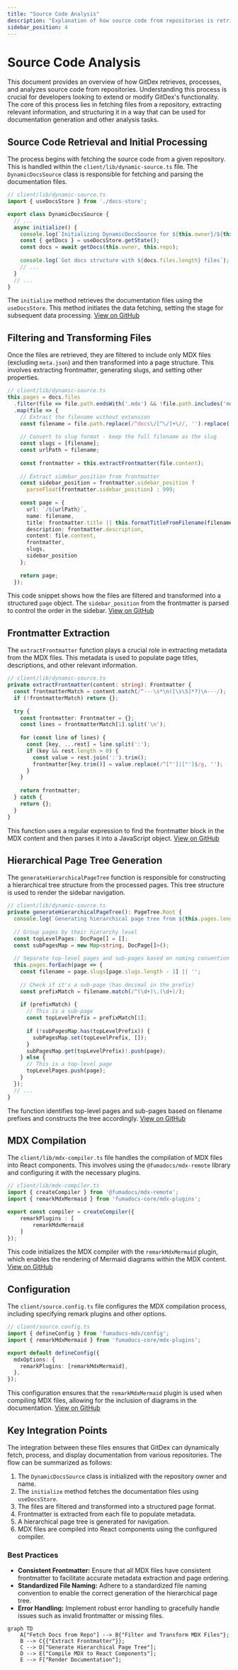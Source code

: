 ```yaml
---
title: "Source Code Analysis"
description: "Explanation of how source code from repositories is retrieved, processed, and analyzed."
sidebar_position: 4
---
```


# Source Code Analysis

This document provides an overview of how GitDex retrieves, processes, and analyzes source code from repositories. Understanding this process is crucial for developers looking to extend or modify GitDex's functionality. The core of this process lies in fetching files from a repository, extracting relevant information, and structuring it in a way that can be used for documentation generation and other analysis tasks.

## Source Code Retrieval and Initial Processing

The process begins with fetching the source code from a given repository. This is handled within the `client/lib/dynamic-source.ts` file.  The `DynamicDocsSource` class is responsible for fetching and parsing the documentation files.

```typescript
// client/lib/dynamic-source.ts
import { useDocsStore } from './docs-store';

export class DynamicDocsSource {
  // ...
  async initialize() {
    console.log(`Initializing DynamicDocsSource for ${this.owner}/${this.repo}`);
    const { getDocs } = useDocsStore.getState();
    const docs = await getDocs(this.owner, this.repo);
    
    console.log(`Got docs structure with ${docs.files.length} files`);
    // ...
  }
  // ...
}
```

The `initialize` method retrieves the documentation files using the `useDocsStore`.  This method initiates the data fetching, setting the stage for subsequent data processing. [View on GitHub](https://github.com/shinymack/gitdex/blob/main/client/lib/dynamic-source.ts)

## Filtering and Transforming Files

Once the files are retrieved, they are filtered to include only MDX files (excluding `meta.json`) and then transformed into a page structure.  This involves extracting frontmatter, generating slugs, and setting other properties.

```typescript
// client/lib/dynamic-source.ts
this.pages = docs.files
  .filter(file => file.path.endsWith('.mdx') && !file.path.includes('meta.json'))
  .map(file => {
    // Extract the filename without extension
    const filename = file.path.replace(/^docs\/[^\/]+\//, '').replace('.mdx', '');
    
    // Convert to slug format - keep the full filename as the slug
    const slugs = [filename];
    const urlPath = filename;
    
    const frontmatter = this.extractFrontmatter(file.content);
    
    // Extract sidebar_position from frontmatter
    const sidebar_position = frontmatter.sidebar_position ? 
      parseFloat(frontmatter.sidebar_position) : 999;
    
    const page = {
      url: `/${urlPath}`,
      name: filename,
      title: frontmatter.title || this.formatTitleFromFilename(filename),
      description: frontmatter.description,
      content: file.content,
      frontmatter,
      slugs,
      sidebar_position
    };
    
    return page;
  });
```

This code snippet shows how the files are filtered and transformed into a structured `page` object.  The `sidebar_position` from the frontmatter is parsed to control the order in the sidebar. [View on GitHub](https://github.com/shinymack/gitdex/blob/main/client/lib/dynamic-source.ts)

## Frontmatter Extraction

The `extractFrontmatter` function plays a crucial role in extracting metadata from the MDX files. This metadata is used to populate page titles, descriptions, and other relevant information.

```typescript
// client/lib/dynamic-source.ts
private extractFrontmatter(content: string): Frontmatter {
  const frontmatterMatch = content.match(/^---\s*\n([\s\S]*?)\n---/);
  if (!frontmatterMatch) return {};
  
  try {
    const frontmatter: Frontmatter = {};
    const lines = frontmatterMatch[1].split('\n');
    
    for (const line of lines) {
      const [key, ...rest] = line.split(':');
      if (key && rest.length > 0) {
        const value = rest.join(':').trim();
        frontmatter[key.trim()] = value.replace(/^["']|["']$/g, '');
      }
    }
    
    return frontmatter;
  } catch {
    return {};
  }
}
```

This function uses a regular expression to find the frontmatter block in the MDX content and then parses it into a JavaScript object. [View on GitHub](https://github.com/shinymack/gitdex/blob/main/client/lib/dynamic-source.ts)

## Hierarchical Page Tree Generation

The `generateHierarchicalPageTree` function is responsible for constructing a hierarchical tree structure from the processed pages. This tree structure is used to render the sidebar navigation.

```typescript
// client/lib/dynamic-source.ts
private generateHierarchicalPageTree(): PageTree.Root {
  console.log(`Generating hierarchical page tree from ${this.pages.length} pages`);
  
  // Group pages by their hierarchy level
  const topLevelPages: DocPage[] = [];
  const subPagesMap = new Map<string, DocPage[]>();
  
  // Separate top-level pages and sub-pages based on naming convention
  this.pages.forEach(page => {
    const filename = page.slugs[page.slugs.length - 1] || '';
    
    // Check if it's a sub-page (has decimal in the prefix)
    const prefixMatch = filename.match(/^(\d+)\.(\d+)/);
    
    if (prefixMatch) {
      // This is a sub-page
      const topLevelPrefix = prefixMatch[1];
      
      if (!subPagesMap.has(topLevelPrefix)) {
        subPagesMap.set(topLevelPrefix, []);
      }
      subPagesMap.get(topLevelPrefix)!.push(page);
    } else {
      // This is a top-level page
      topLevelPages.push(page);
    }
  });
  // ...
}
```

The function identifies top-level pages and sub-pages based on filename prefixes and constructs the tree accordingly. [View on GitHub](https://github.com/shinymack/gitdex/blob/main/client/lib/dynamic-source.ts)

## MDX Compilation
The `client/lib/mdx-compiler.ts` file handles the compilation of MDX files into React components. This involves using the `@fumadocs/mdx-remote` library and configuring it with the necessary plugins.

```typescript
// client/lib/mdx-compiler.ts
import { createCompiler } from '@fumadocs/mdx-remote';
import { remarkMdxMermaid } from 'fumadocs-core/mdx-plugins';

export const compiler = createCompiler({
    remarkPlugins : [
        remarkMdxMermaid
    ]
});
```

This code initializes the MDX compiler with the `remarkMdxMermaid` plugin, which enables the rendering of Mermaid diagrams within the MDX content. [View on GitHub](https://github.com/shinymack/gitdex/blob/main/client/lib/mdx-compiler.ts)

## Configuration

The `client/source.config.ts` file configures the MDX compilation process, including specifying remark plugins and other options.

```typescript
// client/source.config.ts
import { defineConfig } from 'fumadocs-mdx/config';
import { remarkMdxMermaid } from 'fumadocs-core/mdx-plugins';

export default defineConfig({
  mdxOptions: {
    remarkPlugins: [remarkMdxMermaid],
  },
});
```

This configuration ensures that the `remarkMdxMermaid` plugin is used when compiling MDX files, allowing for the inclusion of diagrams in the documentation. [View on GitHub](https://github.com/shinymack/gitdex/blob/main/client/source.config.ts)

## Key Integration Points

The integration between these files ensures that GitDex can dynamically fetch, process, and display documentation from various repositories. The flow can be summarized as follows:

1.  The `DynamicDocsSource` class is initialized with the repository owner and name.
2.  The `initialize` method fetches the documentation files using `useDocsStore`.
3.  The files are filtered and transformed into a structured page format.
4.  Frontmatter is extracted from each file to populate metadata.
5.  A hierarchical page tree is generated for navigation.
6.  MDX files are compiled into React components using the configured compiler.

### Best Practices

*   **Consistent Frontmatter:** Ensure that all MDX files have consistent frontmatter to facilitate accurate metadata extraction and page ordering.
*   **Standardized File Naming:** Adhere to a standardized file naming convention to enable the correct generation of the hierarchical page tree.
*   **Error Handling:** Implement robust error handling to gracefully handle issues such as invalid frontmatter or missing files.





```mermaid
graph TD
    A["Fetch Docs from Repo"] --> B{"Filter and Transform MDX Files"};
    B --> C{{"Extract Frontmatter"}};
    C --> D["Generate Hierarchical Page Tree"];
    D --> E["Compile MDX to React Components"];
    E --> F["Render Documentation"];
```

